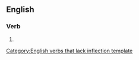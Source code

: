 ==English==

===Verb===
{{infl|en|verb}}[[Category:English verbs that lack inflection template]]

# {{third-person singular of|debrine}}